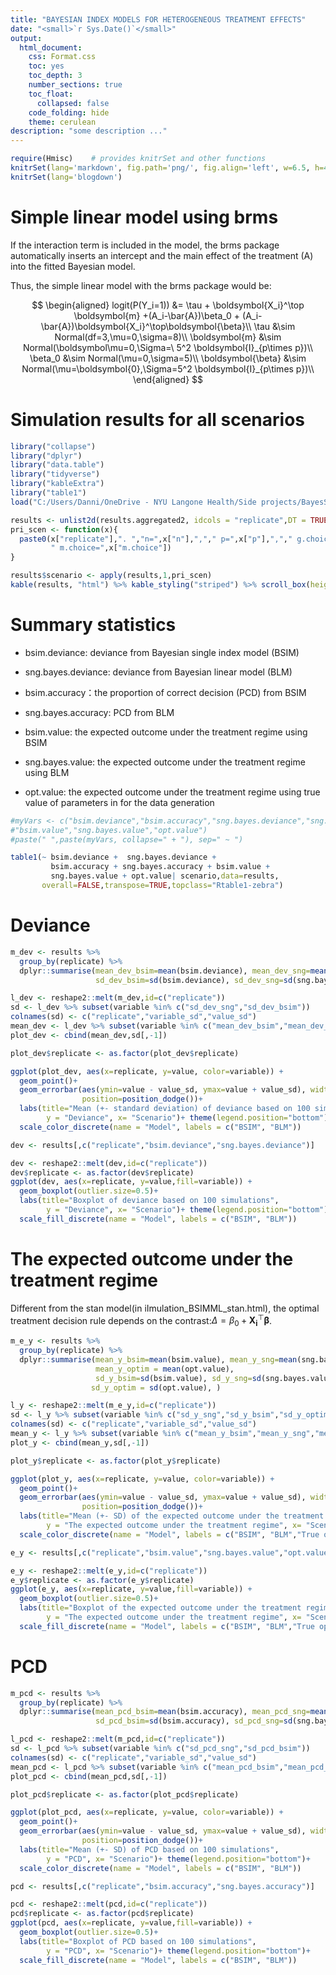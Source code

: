 --- 
title: "BAYESIAN INDEX MODELS FOR HETEROGENEOUS TREATMENT EFFECTS"
date: "<small>`r Sys.Date()`</small>"
output:
  html_document:
    css: Format.css
    toc: yes
    toc_depth: 3
    number_sections: true
    toc_float: 
      collapsed: false
    code_folding: hide
    theme: cerulean
description: "some description ..."
---

```{r setup,echo=FALSE}
require(Hmisc)    # provides knitrSet and other functions
knitrSet(lang='markdown', fig.path='png/', fig.align='left', w=6.5, h=4.5, cache=TRUE)
knitrSet(lang='blogdown')
```



# Simple linear model using brms

If the interaction term is included in the model, the brms package automatically inserts an intercept and the main effect of the treatment (A) into the fitted Bayesian model.

Thus, the simple linear model with the brms package would be:

$$
\begin{aligned} 
logit(P(Y_i=1)) &= \tau + \boldsymbol{X_i}^\top \boldsymbol{m} +(A_i-\bar{A})\beta_0 + (A_i-\bar{A})\boldsymbol{X_i}^\top\boldsymbol{\beta}\\
\tau &\sim Normal(df=3,\mu=0,\sigma=8)\\
\boldsymbol{m} &\sim Normal(\boldsymbol\mu=0,\Sigma=\ 5^2 \boldsymbol{I}_{p\times p})\\
\beta_0 &\sim Normal(\mu=0,\sigma=5)\\ 
 \boldsymbol{\beta} &\sim Normal(\mu=\boldsymbol{0},\Sigma=5^2 \boldsymbol{I}_{p\times p})\\
 \end{aligned}
$$

# Simulation results for all scenarios
```{r}
library("collapse")
library("dplyr")
library("data.table")
library("tidyverse")
library("kableExtra")
library("table1")
load("C:/Users/Danni/OneDrive - NYU Langone Health/Side projects/BayesSIMML/results_testlinearcode/Submit_v2/results/all_24_scenarios_brms.rda")

results <- unlist2d(results.aggregated2, idcols = "replicate",DT = TRUE)#the first columns: scenario's id;the second column:simulation's id for each secnario
pri_scen <- function(x){
  paste0(x["replicate"],". ","n=",x["n"],","," p=",x["p"],","," g.choice=",x["g.choice"],",",
         " m.choice=",x["m.choice"])
}

results$scenario <- apply(results,1,pri_scen)
kable(results, "html") %>% kable_styling("striped") %>% scroll_box(height = "300px")
```
# Summary statistics

- bsim.deviance: deviance from Bayesian single index model (BSIM)

- sng.bayes.deviance: deviance from Bayesian linear model (BLM)

- bsim.accuracy：the proportion of correct decision (PCD) from BSIM

- sng.bayes.accuracy: PCD from BLM

- bsim.value: the expected outcome under the treatment regime using BSIM

- sng.bayes.value: the expected outcome under the treatment regime using BLM

- opt.value: the expected outcome under the treatment regime using true value of parameters in for the data generation

```{r}
#myVars <- c("bsim.deviance","bsim.accuracy","sng.bayes.deviance","sng.bayes.accuracy",
#"bsim.value","sng.bayes.value","opt.value")
#paste(" ",paste(myVars, collapse=" + "), sep=" ~ ")

table1(~ bsim.deviance +  sng.bayes.deviance + 
         bsim.accuracy + sng.bayes.accuracy + bsim.value + 
         sng.bayes.value + opt.value| scenario,data=results,
       overall=FALSE,transpose=TRUE,topclass="Rtable1-zebra")
```


# Deviance

```{r}
m_dev <- results %>% 
  group_by(replicate) %>% 
  dplyr::summarise(mean_dev_bsim=mean(bsim.deviance), mean_dev_sng=mean(sng.bayes.deviance),
                   sd_dev_bsim=sd(bsim.deviance), sd_dev_sng=sd(sng.bayes.deviance)) 

l_dev <- reshape2::melt(m_dev,id=c("replicate"))
sd <- l_dev %>% subset(variable %in% c("sd_dev_sng","sd_dev_bsim"))
colnames(sd) <- c("replicate","variable_sd","value_sd")
mean_dev <- l_dev %>% subset(variable %in% c("mean_dev_bsim","mean_dev_sng"))
plot_dev <- cbind(mean_dev,sd[,-1])

plot_dev$replicate <- as.factor(plot_dev$replicate)

ggplot(plot_dev, aes(x=replicate, y=value, color=variable)) + 
  geom_point()+
  geom_errorbar(aes(ymin=value - value_sd, ymax=value + value_sd), width=.2,
                position=position_dodge())+ 
  labs(title="Mean (+- standard deviation) of deviance based on 100 simulations",
        y = "Deviance", x= "Scenario")+ theme(legend.position="bottom")+
  scale_color_discrete(name = "Model", labels = c("BSIM", "BLM"))

```

```{r}
dev <- results[,c("replicate","bsim.deviance","sng.bayes.deviance")]

dev <- reshape2::melt(dev,id=c("replicate"))
dev$replicate <- as.factor(dev$replicate)
ggplot(dev, aes(x=replicate, y=value,fill=variable)) +
  geom_boxplot(outlier.size=0.5)+ 
  labs(title="Boxplot of deviance based on 100 simulations",
        y = "Deviance", x= "Scenario")+ theme(legend.position="bottom")+
  scale_fill_discrete(name = "Model", labels = c("BSIM", "BLM"))
```

# The expected outcome under the treatment regime

Different from  the stan model(in iImulation_BSIMML_stan.html), the optimal treatment decision rule depends on the contrast:$\Delta = \beta_0+\boldsymbol{X_i}^\top\boldsymbol{\beta}$. 

```{r}
m_e_y <- results %>% 
  group_by(replicate) %>% 
  dplyr::summarise(mean_y_bsim=mean(bsim.value), mean_y_sng=mean(sng.bayes.value),
                   mean_y_optim = mean(opt.value),
                   sd_y_bsim=sd(bsim.value), sd_y_sng=sd(sng.bayes.value),
                  sd_y_optim = sd(opt.value), ) 

l_y <- reshape2::melt(m_e_y,id=c("replicate"))
sd <- l_y %>% subset(variable %in% c("sd_y_sng","sd_y_bsim","sd_y_optim"))
colnames(sd) <- c("replicate","variable_sd","value_sd")
mean_y <- l_y %>% subset(variable %in% c("mean_y_bsim","mean_y_sng","mean_y_optim"))
plot_y <- cbind(mean_y,sd[,-1])

plot_y$replicate <- as.factor(plot_y$replicate)

ggplot(plot_y, aes(x=replicate, y=value, color=variable)) + 
  geom_point()+
  geom_errorbar(aes(ymin=value - value_sd, ymax=value + value_sd), width=.2,
                position=position_dodge())+ 
  labs(title="Mean (+- SD) of the expected outcome under the treatment regime",
        y = "The expected outcome under the treatment regime", x= "Scenario")+ theme(legend.position="bottom")+
  scale_color_discrete(name = "Model", labels = c("BSIM", "BLM","True optimal value using true value of parameters"))

```

```{r}
e_y <- results[,c("replicate","bsim.value","sng.bayes.value","opt.value")]

e_y <- reshape2::melt(e_y,id=c("replicate"))
e_y$replicate <- as.factor(e_y$replicate)
ggplot(e_y, aes(x=replicate, y=value,fill=variable)) +
  geom_boxplot(outlier.size=0.5)+ 
  labs(title="Boxplot of the expected outcome under the treatment regime",
        y = "The expected outcome under the treatment regime", x= "Scenario")+ theme(legend.position="bottom")+
  scale_fill_discrete(name = "Model", labels = c("BSIM", "BLM","True optimal value using true value of parameters"))
```


# PCD

```{r}
m_pcd <- results %>% 
  group_by(replicate) %>% 
  dplyr::summarise(mean_pcd_bsim=mean(bsim.accuracy), mean_pcd_sng=mean(sng.bayes.accuracy),
                   sd_pcd_bsim=sd(bsim.accuracy), sd_pcd_sng=sd(sng.bayes.accuracy)) 

l_pcd <- reshape2::melt(m_pcd,id=c("replicate"))
sd <- l_pcd %>% subset(variable %in% c("sd_pcd_sng","sd_pcd_bsim"))
colnames(sd) <- c("replicate","variable_sd","value_sd")
mean_pcd <- l_pcd %>% subset(variable %in% c("mean_pcd_bsim","mean_pcd_sng"))
plot_pcd <- cbind(mean_pcd,sd[,-1])

plot_pcd$replicate <- as.factor(plot_pcd$replicate)

ggplot(plot_pcd, aes(x=replicate, y=value, color=variable)) + 
  geom_point()+
  geom_errorbar(aes(ymin=value - value_sd, ymax=value + value_sd), width=.2,
                position=position_dodge())+ 
  labs(title="Mean (+- SD) of PCD based on 100 simulations",
        y = "PCD", x= "Scenario")+ theme(legend.position="bottom")+
  scale_color_discrete(name = "Model", labels = c("BSIM", "BLM"))

```

```{r}
pcd <- results[,c("replicate","bsim.accuracy","sng.bayes.accuracy")]

pcd <- reshape2::melt(pcd,id=c("replicate"))
pcd$replicate <- as.factor(pcd$replicate)
ggplot(pcd, aes(x=replicate, y=value,fill=variable)) +
  geom_boxplot(outlier.size=0.5)+ 
  labs(title="Boxplot of PCD based on 100 simulations",
        y = "PCD", x= "Scenario")+ theme(legend.position="bottom")+
  scale_fill_discrete(name = "Model", labels = c("BSIM", "BLM"))
```